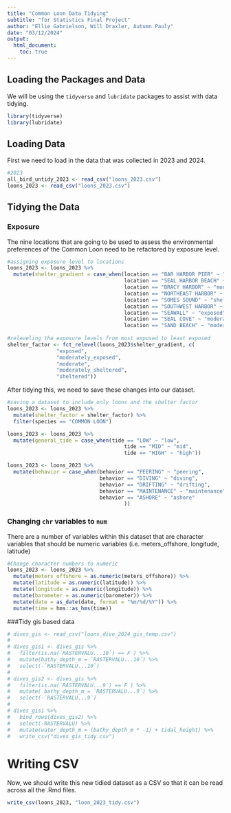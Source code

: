 ```yaml
---
title: "Common Loon Data Tidying"
subtitle: "for Statistics Final Project"
author: "Ellie Gabrielson, Will Draxler, Autumn Pauly"
date: "03/12/2024"
output: 
  html_document: 
    toc: true
---
```

## Loading the Packages and Data

We will be using the `tidyverse` and `lubridate` packages to assist with data tidying. 

```r
library(tidyverse)
library(lubridate)
```

## Loading Data

First we need to load in the data that was collected in 2023 and 2024. 

```r
#2023
all_bird_untidy_2023 <- read_csv("loons_2023.csv")
loons_2023 <- read_csv("loons_2023.csv")


```

## Tidying the Data
### Exposure

The nine locations that are going to be used to assess the environmental preferences of the Common Loon need to be refactored by exposure level. 

```r
#assigning exposure level to locations
loons_2023 <- loons_2023 %>% 
  mutate(shelter_gradient = case_when(location == "BAR HARBOR PIER" ~ "exposed",
                                      location == "SEAL HARBOR BEACH" ~ "moderate",
                                      location == "BRACY HARBOR" ~ "moderate",
                                      location == "NORTHEAST HARBOR" ~ "moderately_sheltered",
                                      location == "SOMES SOUND" ~ "sheltered",
                                      location == "SOUTHWEST HARBOR" ~ "moderately_sheltered",
                                      location == "SEAWALL" ~ "exposed",
                                      location == "SEAL COVE" ~ "moderately_exposed",
                                      location == "SAND BEACH" ~ "moderately_exposed"))
 
#releveling the exposure levels from most exposed to least exposed 
shelter_factor <- fct_relevel(loons_2023$shelter_gradient, c(
                "exposed", 
                "moderately_exposed",
                "moderate",
                "moderately_sheltered",
                "sheltered"))
```

After tidying this, we need to save these changes into our dataset. 

```r
#saving a dataset to include only loons and the shelter factor
loons_2023 <- loons_2023 %>% 
  mutate(shelter_factor = shelter_factor) %>% 
  filter(species == "COMMON LOON")

loons_2023 <- loons_2023 %>% 
  mutate(general_tide = case_when(tide == "LOW" ~ "low",
                                      tide == "MID" ~ "mid",
                                      tide == "HIGH" ~ "high"))

loons_2023 <- loons_2023 %>% 
  mutate(behavior = case_when(behavior == "PEERING" ~ "peering",
                              behavior == "DIVING" ~ "diving",
                              behavior == "DRIFTING" ~ "drifting",
                              behavior == "MAINTENANCE" ~ "maintenance", 
                              behavior == "ASHORE" ~ "ashore"
                                      ))
```



### Changing `chr` variables to `num`

There are a number of variables within this dataset that are character variables that should be numeric variables (i.e. meters_offshore, longitude, latitude)

```r
#Change character numbers to numeric
loons_2023 <- loons_2023 %>% 
  mutate(meters_offshore = as.numeric(meters_offshore)) %>% 
  mutate(latitude = as.numeric(latitude)) %>% 
  mutate(longitude = as.numeric(longitude)) %>% 
  mutate(barometer = as.numeric(barometer)) %>% 
  mutate(date = as_date(date, format = "%m/%d/%Y")) %>% 
  mutate(time = hms::as_hms(time))
```


###Tidy gis based data
```r
# dives_gis <- read_csv("loons_dive_2024_gis_temp.csv") 
#   
# dives_gis1 <- dives_gis %>% 
#   filter(is.na(`RASTERVALU...10`) == F ) %>% 
#   mutate(bathy_depth_m = `RASTERVALU...10`) %>% 
#   select(-`RASTERVALU...10`)
# 
# dives_gis2 <- dives_gis %>% 
#   filter(is.na(`RASTERVALU...9`) == F ) %>% 
#   mutate( bathy_depth_m = `RASTERVALU...9`) %>% 
#   select(-`RASTERVALU...9`)
# 
# dives_gis1 %>% 
#   bind_rows(dives_gis2) %>% 
#   select(-RASTERVALU) %>%
#   mutate(water_depth_m = (bathy_depth_m * -1) + tidal_height) %>% 
#   write_csv("dives_gis_tidy.csv")
```


# Writing CSV

Now, we should write this new tidied dataset as a CSV so that it can be read across all the .Rmd files. 

```r
write_csv(loons_2023, "loon_2023_tidy.csv")

```